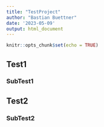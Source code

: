 ```yaml
---
title: "TestProject"
author: "Bastian Buettner"
date: '2023-05-09'
output: html_document
---
```


```r
knitr::opts_chunk$set(echo = TRUE)
```

## Test1

### SubTest1

## Test2

### SubTest2
